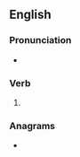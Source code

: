 ==English==

===Pronunciation===
* {{rhymes|en|əʊld|s=2}}

===Verb===
{{head|en|verb form}}

# {{en-past of|parole}}

===Anagrams===
* {{anagrams|en|a=adelopr|Leopard|leopard|preload}}